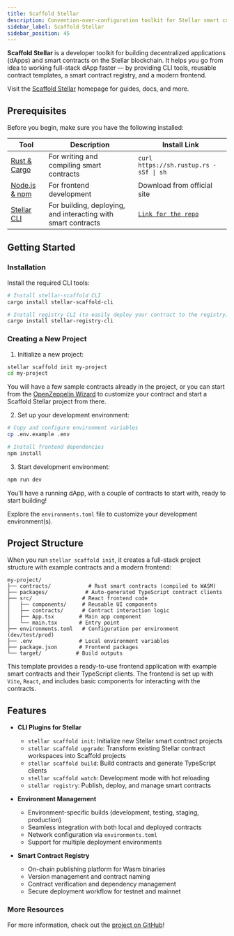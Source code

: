 ```yaml
---
title: Scaffold Stellar
description: Convention-over-configuration toolkit for Stellar smart contract development
sidebar_label: Scaffold Stellar
sidebar_position: 45
---
```


**Scaffold Stellar** is a developer toolkit for building decentralized applications (dApps) and smart contracts on the Stellar blockchain. It helps you go from idea to working full-stack dApp faster — by providing CLI tools, reusable contract templates, a smart contract registry, and a modern frontend.

Visit the [Scaffold Stellar](https://scaffoldstellar.com) homepage for guides, docs, and more.

## Prerequisites

Before you begin, make sure you have the following installed:

| Tool | Description | Install Link |
| --- | --- | --- |
| [Rust & Cargo](https://www.rust-lang.org/tools/install) | For writing and compiling smart contracts | `curl https://sh.rustup.rs -sSf \| sh` |
| [Node.js & npm](https://nodejs.org/) | For frontend development | Download from official site |
| [Stellar CLI](https://github.com/stellar/stellar-cli) | For building, deploying, and interacting with smart contracts | [`Link for the repo`](https://github.com/stellar/stellar-cli) |

## Getting Started

### Installation

Install the required CLI tools:

```bash
# Install stellar-scaffold CLI
cargo install stellar-scaffold-cli

# Install registry CLI (to easily deploy your contract to the registry)
cargo install stellar-registry-cli
```

### Creating a New Project

1. Initialize a new project:

```bash
stellar scaffold init my-project
cd my-project
```

You will have a few sample contracts already in the project, or you can start from the [OpenZeppelin Wizard](./openzeppelin-contracts) to customize your contract and start a Scaffold Stellar project from there.

2. Set up your development environment:

```bash
# Copy and configure environment variables
cp .env.example .env

# Install frontend dependencies
npm install
```

3. Start development environment:

```bash
npm run dev
```

You'll have a running dApp, with a couple of contracts to start with, ready to start building!

Explore the `environments.toml` file to customize your development environment(s).

## Project Structure

When you run `stellar scaffold init`, it creates a full-stack project structure with example contracts and a modern frontend:

```
my-project/
├── contracts/            # Rust smart contracts (compiled to WASM)
├── packages/            # Auto-generated TypeScript contract clients
├── src/                # React frontend code
│   ├── components/     # Reusable UI components
│   ├── contracts/      # Contract interaction logic
│   ├── App.tsx        # Main app component
│   └── main.tsx       # Entry point
├── environments.toml   # Configuration per environment (dev/test/prod)
├── .env               # Local environment variables
├── package.json       # Frontend packages
└── target/           # Build outputs
```

This template provides a ready-to-use frontend application with example smart contracts and their TypeScript clients. The frontend is set up with `Vite`, `React`, and includes basic components for interacting with the contracts.

## Features

- **CLI Plugins for Stellar**
  - `stellar scaffold init`: Initialize new Stellar smart contract projects
  - `stellar scaffold upgrade`: Transform existing Stellar contract workspaces into Scaffold projects
  - `stellar scaffold build`: Build contracts and generate TypeScript clients
  - `stellar scaffold watch`: Development mode with hot reloading
  - `stellar registry`: Publish, deploy, and manage smart contracts

- **Environment Management**
  - Environment-specific builds (development, testing, staging, production)
  - Seamless integration with both local and deployed contracts
  - Network configuration via `environments.toml`
  - Support for multiple deployment environments

- **Smart Contract Registry**
  - On-chain publishing platform for Wasm binaries
  - Version management and contract naming
  - Contract verification and dependency management
  - Secure deployment workflow for testnet and mainnet

### More Resources

For more information, check out the [project on GitHub](https://github.com/theahaco/scaffold-stellar)!
